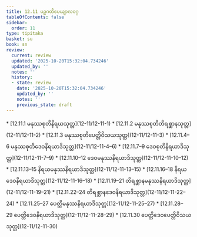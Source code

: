 ```yaml
---
title: 12.11 ပဉ္စဂတိပေယျာလဝဂ္ဂ
tableOfContents: false
sidebar:
  order: 11
type: tipitaka
basket: su
book: sn
review:
  current: review
  updated: '2025-10-20T15:32:04.734246'
  updated_by: ''
  notes: ''
  history:
  - state: review
    date: '2025-10-20T15:32:04.734246'
    updated_by: ''
    notes: ''
    previous_state: draft
---
```



<DynamicBreadcrumb />


<ReviewStatus review={frontmatter.review} showDetails={true} />

<HypothesisAnnotation frontmatter={frontmatter} />



<TableOfContents book="sn" section="12.11">
* [12.11.1 မနုဿစုတိနိရယသုတ္တ](12-11/12-11-1)
* [12.11.2 မနုဿစုတိတိရစ္ဆာနသုတ္တ](12-11/12-11-2)
* [12.11.3 မနုဿစုတိပေတ္တိဝိသယသုတ္တ](12-11/12-11-3)
* [12.11.4–6 မနုဿစုတိဒေဝနိရယာဒိသုတ္တ](12-11/12-11-4–6)
* [12.11.7–9 ဒေဝစုတိနိရယာဒိသုတ္တ](12-11/12-11-7–9)
* [12.11.10–12 ဒေဝမနုဿနိရယာဒိသုတ္တ](12-11/12-11-10–12)
* [12.11.13–15 နိရယမနုဿနိရယာဒိသုတ္တ](12-11/12-11-13–15)
* [12.11.16–18 နိရယဒေဝနိရယာဒိသုတ္တ](12-11/12-11-16–18)
* [12.11.19–21 တိရစ္ဆာနမနုဿနိရယာဒိသုတ္တ](12-11/12-11-19–21)
* [12.11.22–24 တိရစ္ဆာနဒေဝနိရယာဒိသုတ္တ](12-11/12-11-22–24)
* [12.11.25–27 ပေတ္တိမနုဿနိရယာဒိသုတ္တ](12-11/12-11-25–27)
* [12.11.28–29 ပေတ္တိဒေဝနိရယာဒိသုတ္တ](12-11/12-11-28–29)
* [12.11.30 ပေတ္တိဒေဝပေတ္တိဝိသယသုတ္တ](12-11/12-11-30)
</TableOfContents>